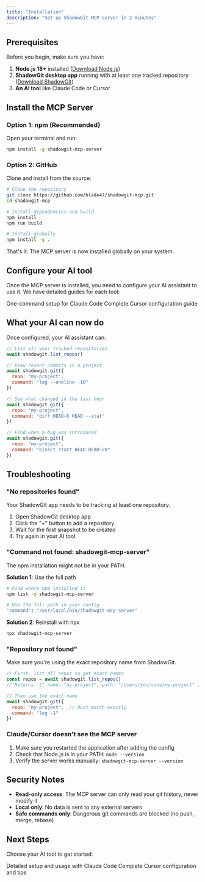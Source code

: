 ```yaml
---
title: "Installation"
description: "Set up ShadowGit MCP server in 2 minutes"
---
```


## Prerequisites

Before you begin, make sure you have:

1. **Node.js 18+** installed ([Download Node.js](https://nodejs.org))
2. **ShadowGit desktop app** running with at least one tracked repository ([Download ShadowGit](https://shadowgit.com))
3. **An AI tool** like Claude Code or Cursor

## Install the MCP Server

### Option 1: npm (Recommended)

Open your terminal and run:

```bash
npm install -g shadowgit-mcp-server
```

### Option 2: GitHub

Clone and install from the source:

```bash
# Clone the repository
git clone https://github.com/blade47/shadowgit-mcp.git
cd shadowgit-mcp

# Install dependencies and build
npm install
npm run build

# Install globally
npm install -g .
```

That's it. The MCP server is now installed globally on your system.

## Configure your AI tool

Once the MCP server is installed, you need to configure your AI assistant to use it. We have detailed guides for each tool:

<CardGroup cols={2}>
  <Card
    title="Claude Code"
    icon="asterisk"
    href="/ai-tools/claude-code"
  >
    One-command setup for Claude Code
  </Card>
  <Card
    title="Cursor"
    icon="code-simple"
    href="/ai-tools/cursor"
  >
    Complete Cursor configuration guide
  </Card>
</CardGroup>

## What your AI can now do

Once configured, your AI assistant can:

```javascript
// List all your tracked repositories
await shadowgit.list_repos()

// View recent commits in a project
await shadowgit.git({
  repo: "my-project",
  command: "log --oneline -10"
})

// See what changed in the last hour
await shadowgit.git({
  repo: "my-project",
  command: "diff HEAD~5 HEAD --stat"
})

// Find when a bug was introduced
await shadowgit.git({
  repo: "my-project",
  command: "bisect start HEAD HEAD~20"
})
```

## Troubleshooting

### "No repositories found"

Your ShadowGit app needs to be tracking at least one repository.

1. Open ShadowGit desktop app
2. Click the "+" button to add a repository
3. Wait for the first snapshot to be created
4. Try again in your AI tool

### "Command not found: shadowgit-mcp-server"

The npm installation might not be in your PATH.

**Solution 1**: Use the full path
```bash
# Find where npm installed it
npm list -g shadowgit-mcp-server

# Use the full path in your config
"command": "/usr/local/bin/shadowgit-mcp-server"
```

**Solution 2**: Reinstall with npx
```bash
npx shadowgit-mcp-server
```

### "Repository not found"

Make sure you're using the exact repository name from ShadowGit.

```javascript
// First, list all repos to get exact names
const repos = await shadowgit.list_repos()
// Returns: [{ name: "my-project", path: "/Users/you/code/my-project" }]

// Then use the exact name
await shadowgit.git({
  repo: "my-project",  // Must match exactly
  command: "log -1"
})
```

### Claude/Cursor doesn't see the MCP server

1. Make sure you restarted the application after adding the config
2. Check that Node.js is in your PATH: `node --version`
3. Verify the server works manually: `shadowgit-mcp-server --version`

## Security Notes

- **Read-only access**: The MCP server can only read your git history, never modify it
- **Local only**: No data is sent to any external servers
- **Safe commands only**: Dangerous git commands are blocked (no push, merge, rebase)

## Next Steps

Choose your AI tool to get started:

<CardGroup cols={2}>
  <Card
    title="Claude Code Guide"
    icon="asterisk"
    href="/ai-tools/claude-code"
  >
    Detailed setup and usage with Claude Code
  </Card>
  <Card
    title="Cursor Guide"
    icon="code-simple"
    href="/ai-tools/cursor"
  >
    Complete Cursor configuration and tips
  </Card>
</CardGroup>